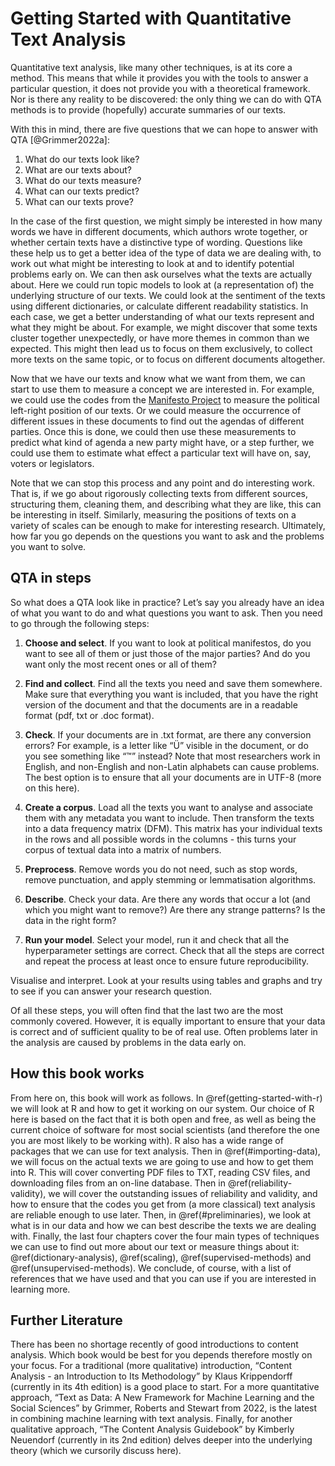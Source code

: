 # Getting Started with Quantitative Text Analysis{#getting-started-with-qta}

Quantitative text analysis, like many other techniques, is at its core a method. This means that while it provides you with the tools to answer a particular question, it does not provide you with a theoretical framework. Nor is there any reality to be discovered: the only thing we can do with QTA methods is to provide (hopefully) accurate summaries of our texts.

With this in mind, there are five questions that we can hope to answer with QTA [@Grimmer2022a]:

1. What do our texts look like?
2. What are our texts about?
3. What do our texts measure?
4. What can our texts predict?
5. What can our texts prove?

In the case of the first question, we might simply be interested in how many words we have in different documents, which authors wrote together, or whether certain texts have a distinctive type of wording. Questions like these help us to get a better idea of the type of data we are dealing with, to work out what might be interesting to look at and to identify potential problems early on. We can then ask ourselves what the texts are actually about. Here we could run topic models to look at (a representation of) the underlying structure of our texts. We could look at the sentiment of the texts using different dictionaries, or calculate different readability statistics. In each case, we get a better understanding of what our texts represent and what they might be about. For example, we might discover that some texts cluster together unexpectedly, or have more themes in common than we expected. This might then lead us to focus on them exclusively, to collect more texts on the same topic, or to focus on different documents altogether.

Now that we have our texts and know what we want from them, we can start to use them to measure a concept we are interested in. For example, we could use the codes from the [Manifesto Project](https://manifesto-project.wzb.eu/) to measure the political left-right position of our texts. Or we could measure the occurrence of different issues in these documents to find out the agendas of different parties. Once this is done, we could then use these measurements to predict what kind of agenda a new party might have, or a step further, we could use them to estimate what effect a particular text will have on, say, voters or legislators. 

Note that we can stop this process and any point and do interesting work. That is, if we go about rigorously collecting texts from different sources, structuring them, cleaning them, and describing what they are like, this can be interesting in itself. Similarly, measuring the positions of texts on a variety of scales can be enough to make for interesting research. Ultimately, how far you go depends on the questions you want to ask and the problems you want to solve.


## QTA in steps

So what does a QTA look like in practice? Let's say you already have an idea of what you want to do and what questions you want to ask. Then you need to go through the following steps:

1. **Choose and select**. If you want to look at political manifestos, do you want to see all of them or just those of the major parties? And do you want only the most recent ones or all of them?

2. **Find and collect**. Find all the texts you need and save them somewhere. Make sure that everything you want is included, that you have the right version of the document and that the documents are in a readable format (pdf, txt or .doc format).

3. **Check**. If your documents are in .txt format, are there any conversion errors? For example, is a letter like "Ü" visible in the document, or do you see something like "™" instead? Note that most researchers work in English, and non-English and non-Latin alphabets can cause problems. The best option is to ensure that all your documents are in UTF-8 (more on this here).

4. **Create a corpus**. Load all the texts you want to analyse and associate them with any metadata you want to include. Then transform the texts into a data frequency matrix (DFM). This matrix has your individual texts in the rows and all possible words in the columns - this turns your corpus of textual data into a matrix of numbers.

5. **Preprocess**. Remove words you do not need, such as stop words, remove punctuation, and apply stemming or lemmatisation algorithms.

6. **Describe**. Check your data. Are there any words that occur a lot (and which you might want to remove?) Are there any strange patterns? Is the data in the right form?

7. **Run your model**. Select your model, run it and check that all the hyperparameter settings are correct. Check that all the steps are correct and repeat the process at least once to ensure future reproducibility.

Visualise and interpret. Look at your results using tables and graphs and try to see if you can answer your research question.

Of all these steps, you will often find that the last two are the most commonly covered. However, it is equally important to ensure that your data is correct and of sufficient quality to be of real use. Often problems later in the analysis are caused by problems in the data early on.

## How this book works

From here on, this book will work as follows. In \@ref(getting-started-with-r) we will look at R and how to get it working on our system. Our choice of R here is based on the fact that it is both open and free, as well as being the current choice of software for most social scientists (and therefore the one you are most likely to be working with). R also has a wide range of packages that we can use for text analysis. Then in \@ref(#importing-data), we will focus on the actual texts we are going to use and how to get them into R. This will cover converting PDF files to TXT, reading CSV files, and downloading files from an on-line database. Then in \@ref(reliability-validity), we will cover the outstanding issues of reliability and validity, and how to ensure that the codes you get from (a more classical) text analysis are reliable enough to use later. Then, in \@ref(#preliminaries), we look at what is in our data and how we can best describe the texts we are dealing with. Finally, the last four chapters cover the four main types of techniques we can use to find out more about our text or measure things about it: \@ref(dictionary-analysis), \@ref(scaling), \@ref(supervised-methods) and \@ref(unsupervised-methods). We conclude, of course, with a list of references that we have used and that you can use if you are interested in learning more.

## Further Literature

There has been no shortage recently of good introductions to content analysis. Which book would be best for you depends therefore mostly on your focus. For a traditional (more qualitative) introduction, “Content Analysis - an Introduction to Its Methodology” by Klaus Krippendorff (currently in its 4th edition) is a good place to start. For a more quantitative approach, “Text as Data: A New Framework for Machine Learning and the Social Sciences” by Grimmer, Roberts and Stewart from 2022, is the latest in combining machine learning with text analysis. Finally, for another qualitative approach, “The Content Analysis Guidebook” by Kimberly Neuendorf (currently in its 2nd edition) delves deeper into the underlying theory (which we cursorily discuss here).
